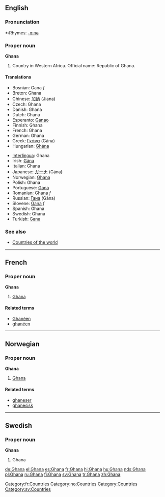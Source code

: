 ==English==

===Pronunciation===
*:Rhymes: [[Rhymes:English:-ɑːnə|-ɑːnə]]

===Proper noun===
'''Ghana'''
{{wikipedia}}
# Country in Western Africa. Official name: Republic of Ghana.

====Translations====
{{top}}
*Bosnian: Gana ''f''
*Breton: Ghana
*Chinese: [[加纳]] (Jiana)
*Czech: Ghana
*Danish: Ghana
*Dutch: Ghana
*Esperanto: [[Ganao]]
*Finnish: Ghana
*French: Ghana
*German: Ghana
*Greek: [[Γκάνα]] (Gána) {{f}}
*Hungarian: [[Ghána]]
{{mid}}
*[[Interlingua]]: Ghana
*Irish: [[Gána]]
*Italian: Ghana
*Japanese: [[ガーナ]] (Gāna)
*Norwegian: [[#Norwegian|Ghana]]
*Polish: Ghana
*Portuguese: [[Gana]]
*Romanian: Ghana ''f''
*Russian: [[Гана]] (Gána) {{f}}
*Slovene: [[Gana]] ''f''
*Spanish: Ghana
*Swedish: Ghana
*Turkish: [[Gana]]
{{bottom}}

===See also===
* [[Countries of the world]]


----
==French==
===Proper noun===
[[Category:fr:Countries]]
'''Ghana'''
#[[#English|Ghana]]
====Related terms====
*[[Ghanéen]]
*[[ghanéen]]
----

==Norwegian==
===Proper noun===
[[Category:no:Countries]]
'''Ghana'''
#[[#English|Ghana]]
====Related terms====
*[[ghaneser]]
*[[ghanesisk]]

----

==Swedish==
===Proper noun===
'''Ghana'''
# Ghana

[[Category:Countries]]
[[Category:sv:Countries]]

[[de:Ghana]]
[[el:Ghana]]
[[es:Ghana]]
[[fr:Ghana]]
[[hi:Ghana]]
[[hu:Ghana]]
[[nds:Ghana]]
[[pl:Ghana]]
[[ru:Ghana]]
[[fi:Ghana]]
[[sv:Ghana]]
[[tr:Ghana]]
[[zh:Ghana]]
